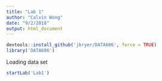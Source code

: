 ```yaml
---
title: "Lab 1"
author: "Calvin Wong"
date: "9/2/2018"
output: html_document
---
```


```r
devtools::install_github('jbryer/DATA606', force = TRUE)
library('DATA606')
```

Loading data set

```r
startLab('Lab1')
```

